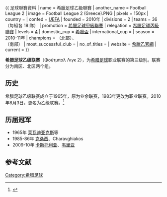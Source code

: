 {{ 足球聯賽資料
| name                 = 希臘足球乙級聯賽
| another_name         = Football League 2
| image                = Football League 2 (Greece).PNG
| pixels               = 150px
| country              = {{GRE}}
| confed               = [[UEFA|UEFA]]
| founded              = 2010年
| divisions            = 2
| teams                = 36（每組各 18 隊）
| promotion            = [[希臘足球甲級聯賽|希臘足球甲級聯賽]]
| relegation           = [[希臘足球丙級聯賽|希臘足球丙級聯賽]]
| levels               = [[希腊足球联赛系统|4]]
| domestic_cup         = [[希臘盃|希臘盃]]
| international_cup    = 
| season               = 2010-11年
| champions            = {{tsl|en|Anagennisi Epanomi F.C.||安普諾米}}（北部）、<br />{{tsl|en|Panachaiki||佩拿恰奇}}（南部）
| most_successful_club = 
| no_of_titles         = 
| website              = [http://www.epae.org/ 希臘乙官網]
| current              = 
}}

'''希腊足球乙级联赛'''（Φούτμπολ Λιγκ 2），为[[希腊|希腊]][[足球|足球]]职业联赛的第三级别。联赛分为南区、北区两个组。

== 历史 ==
希腊足球乙级联赛成立于1965年，原为业余联赛，1983年更改为职业联赛。2010年8月3日，更名为乙级联赛。<ref>{{Cite web |url=http://www.epae.org/entry.fds?entryID=1067&pageCode=05.07&tablePageID=47&pageID=46&langid=1 |title=存档副本 |access-date=2010-12-08 |archive-url=https://web.archive.org/web/20120330092937/http://www.epae.org/entry.fds?entryID=1067&pageCode=05.07&tablePageID=47&pageID=46&langid=1 |archive-date=2012-03-30 |dead-url=yes }}</ref>

== 历届冠军 ==
* 1965年 [[莱瓦迪亚克斯足球俱乐部|莱瓦迪亚克斯]]等
* 1985-86年 [[克桑西足球俱乐部|克桑西]]、Charavghiakos
* 2009-10年 [[卡斯托利亚足球俱乐部|卡斯托利亚]]、[[韦里亚足球俱乐部|韦里亚]]

== 参考文献 ==
<references/>

[[Category:希腊足球|Category:希腊足球]]